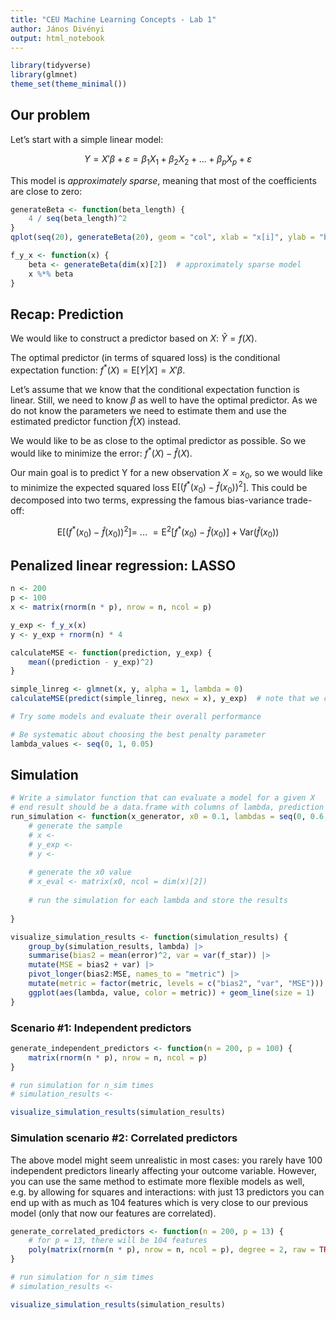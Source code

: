 ```yaml
---
title: "CEU Machine Learning Concepts - Lab 1"
author: János Divényi
output: html_notebook
---
```



```r
library(tidyverse)
library(glmnet)
theme_set(theme_minimal())
```

## Our problem

Let's start with a simple linear model:

$$
Y = X'\beta + \varepsilon = \beta_1 X_1 + \beta_2 X_2 + ... + \beta_p X_p + \varepsilon
$$

This model is _approximately sparse_, meaning that most of the coefficients are close to zero:

```r
generateBeta <- function(beta_length) {
    4 / seq(beta_length)^2
}
qplot(seq(20), generateBeta(20), geom = "col", xlab = "x[i]", ylab = "beta")
```


```r
f_y_x <- function(x) {
    beta <- generateBeta(dim(x)[2])  # approximately sparse model
    x %*% beta
}
```




## Recap: Prediction

We would like to construct a predictor based on $X$:
$\hat Y = f(X)$.

The optimal predictor (in terms of squared loss) is the conditional expectation function:
$f^*(X) = \text{E}[Y|X] = X'\beta$.

Let's assume that we know that the conditional expectation function is linear. Still, we need to know $\beta$ as well to have the optimal predictor. As we do not know the parameters we need to estimate them and use the estimated predictor function $\hat f(X)$ instead.

We would like to be as close to the optimal predictor as possible. So we would like to minimize the error: $f^*(X) - \hat f(X)$.

Our main goal is to predict Y for a new observation $X = x_0$, so we would like to minimize the expected squared loss $\text{E} \left[\left(f^*(x_0) - \hat f(x_0)\right)^2\right]$. This could be decomposed into two terms, expressing the famous bias-variance trade-off:

$$
\text{E} \left[\left(f^*(x_0) - \hat f(x_0)\right)^2\right] =\ ...\ = \text{E}^2\left[f^*(x_0) - \hat f(x_0)\right] + \text{Var}\left(\hat f(x_0)\right)
$$



## Penalized linear regression: LASSO

```r
n <- 200
p <- 100
x <- matrix(rnorm(n * p), nrow = n, ncol = p)	

y_exp <- f_y_x(x)
y <- y_exp + rnorm(n) * 4
```

```r
calculateMSE <- function(prediction, y_exp) {
    mean((prediction - y_exp)^2)
}
```

```r
simple_linreg <- glmnet(x, y, alpha = 1, lambda = 0)
calculateMSE(predict(simple_linreg, newx = x), y_exp)  # note that we compare to E[Y|X]

# Try some models and evaluate their overall performance
```



```r
# Be systematic about choosing the best penalty parameter
lambda_values <- seq(0, 1, 0.05)
```

## Simulation 

```r
# Write a simulator function that can evaluate a model for a given X
# end result should be a data.frame with columns of lambda, prediction (f_star), error
run_simulation <- function(x_generator, x0 = 0.1, lambdas = seq(0, 0.6, 0.02)) {
    # generate the sample
    # x <-  
    # y_exp <-
    # y <- 
    
    # generate the x0 value
    # x_eval <- matrix(x0, ncol = dim(x)[2])
    
    # run the simulation for each lambda and store the results
    
}
```

```r
visualize_simulation_results <- function(simulation_results) {
    group_by(simulation_results, lambda) |>
    summarise(bias2 = mean(error)^2, var = var(f_star)) |>
    mutate(MSE = bias2 + var) |>
    pivot_longer(bias2:MSE, names_to = "metric") |>
    mutate(metric = factor(metric, levels = c("bias2", "var", "MSE"))) |>
    ggplot(aes(lambda, value, color = metric)) + geom_line(size = 1)    
}
```


### Scenario #1: Independent predictors

```r
generate_independent_predictors <- function(n = 200, p = 100) {
    matrix(rnorm(n * p), nrow = n, ncol = p)
}
```


```r
# run simulation for n_sim times
# simulation_results <- 
```


```r
visualize_simulation_results(simulation_results)
```


### Simulation scenario #2: Correlated predictors

The above model might seem unrealistic in most cases: you rarely have 100 independent predictors linearly affecting your outcome variable. However, you can use the same method to estimate more flexible models as well, e.g. by allowing for squares and interactions: with just 13 predictors you can end up with as much as 104 features which is very close to our previous model (only that now our features are correlated).

```r
generate_correlated_predictors <- function(n = 200, p = 13) {
    # for p = 13, there will be 104 features
    poly(matrix(rnorm(n * p), nrow = n, ncol = p), degree = 2, raw = TRUE)
}
```

```r
# run simulation for n_sim times
# simulation_results <- 
```


```r
visualize_simulation_results(simulation_results)
```